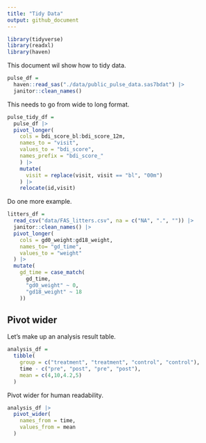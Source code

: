 ```yaml
---
title: "Tidy Data"
output: github_document
---
```


```r
library(tidyverse)
library(readxl)
library(haven)
```

This document wil show how to tidy data. 

```r
pulse_df = 
  haven::read_sas("./data/public_pulse_data.sas7bdat") |>
  janitor::clean_names()
```

This needs to go from wide to long format. 

```r
pulse_tidy_df = 
  pulse_df |>
  pivot_longer(
    cols = bdi_score_bl:bdi_score_12m,
    names_to = "visit", 
    values_to = "bdi_score",
    names_prefix = "bdi_score_"
    ) |>
    mutate(
      visit = replace(visit, visit == "bl", "00m")
    ) |>
    relocate(id,visit)
```

Do one more example. 

```r
litters_df = 
  read_csv("data/FAS_litters.csv", na = c("NA", ".", "")) |>
  janitor::clean_names() |>
  pivot_longer(
    cols = gd0_weight:gd18_weight, 
    names_to= "gd_time", 
    values_to = "weight"
  ) |>
  mutate(
    gd_time = case_match(
      gd_time, 
      "gd0_weight" ~ 0, 
      "gd18_weight" ~ 18
    ))
```

## Pivot wider 

Let's make up an analysis result table. 

```r
analysis_df = 
  tibble(
    group = c("treatment", "treatment", "control", "control"), 
    time - c("pre", "post", "pre", "post"), 
    mean = c(4,10,4.2,5)
  )
```

Pivot wider for human readability. 

```r
analysis_df |>
  pivot_wider(
    names_from = time, 
    values_from = mean
  )
```


